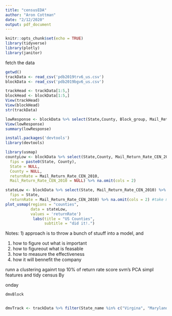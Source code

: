 ```yaml
---
title: "censusEDA"
author: "Aron Cottman"
date: "2/12/2020"
output: pdf_document
---
```


```r
knitr::opts_chunk$set(echo = TRUE)
library(tidyverse)
library(plotly)
library(janitor)
```

fetch the data
```r
getwd()
trackData <- read_csv('pdb2019trv6_us.csv')
blockData <- read_csv('pdb2019bgv6_us.csv')

trackHead <- trackData[1:5,]
blockHead <- blockData[1:5,]
View(trackHead)
View(blockHead)
str(trackData)
```
```r
lowResponse <- blockData %>% select(State,County, Block_group, Mail_Return_Rate_CEN_2010 , Low_Response_Score) %>% na.omit(cols = 4:5)
View(lowResponse)
summary(lowResponse)

```
```r
install.packages('devtools')
library(devtools)

```
```r
library(usmap)
countyLow <- blockData %>% select(State,County, Mail_Return_Rate_CEN_2010) %>% mutate(
  fips = paste0(State, County),
  State = NULL,
  County = NULL,
  returnRate = Mail_Return_Rate_CEN_2010,
  Mail_Return_Rate_CEN_2010 = NULL) %>% na.omit(cols = 2)

stateLow <- blockData %>% select(State, Mail_Return_Rate_CEN_2010) %>% transmute(
  fips = State,
  returnRate = Mail_Return_Rate_CEN_2010) %>% na.omit(cols = 2) #take mean of group by state data
plot_usmap(regions = "counties",
           data = stateLow,
           values = 'returnRate')
            labs(title = "US Counties",
                 subtitle = "did it!.")
```

Notes:
1) approach is to throw a bunch of stuuff into a model, and 


1) how to figure out what is important
2) how to figureout what is feasable
3) how to measure the effectiveness
4) how it will bennefit the company

runn a clustering againrt top 10% of return rate score svm's PCA
simpl features and tidy census
By  


onday

```r
dmvBlock 


dmvTrack <- trackData %>% filter(State_name %in% c("Virgina", "Maryland", "District of Colombia") ) 

```

